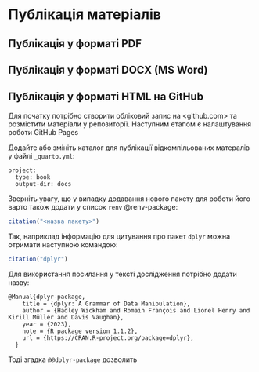 # Публікація матеріалів {.unnumbered}

## Публікація у форматі PDF

## Публікація у форматі DOCX (MS Word)

## Публікація у форматі HTML на GitHub

Для початку потрібно створити обліковий запис на <github.com> та розмістити матеріали у репозиторії. Наступним етапом є налаштування роботи GitHub Pages 

Додайте або змініть каталог для публікації відкомпільованих матералів у файлі `_quarto.yml`:

```
project:
  type: book
  output-dir: docs
```



Зверніть увагу, що у випадку додавання нового пакету для роботи його варто також додати у список `renv` @renv-package:

```{r, eval=FALSE}
citation("<назва пакету>")
```

Так, наприклад інформацію для цитування про пакет `dplyr` можна отримати наступною командою:

```{r}
citation("dplyr")
```

Для використання посилання у тексті дослідження потрібно додати назву:

```         
@Manual{dplyr-package,
    title = {dplyr: A Grammar of Data Manipulation},
    author = {Hadley Wickham and Romain François and Lionel Henry and Kirill Müller and Davis Vaughan},
    year = {2023},
    note = {R package version 1.1.2},
    url = {https://CRAN.R-project.org/package=dplyr},
  }
```

Тоді згадка `@@dplyr-package` дозволить
